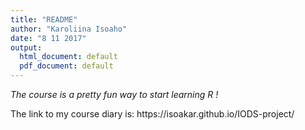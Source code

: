 ```yaml
---
title: "README"
author: "Karoliina Isoaho"
date: "8 11 2017"
output:
  html_document: default
  pdf_document: default
---
```

*The course is a pretty fun way to start learning R !*

The link to my course diary is: https://isoakar.github.io/IODS-project/
